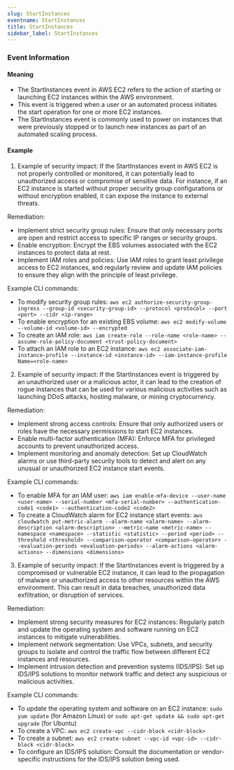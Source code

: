 ```yaml
--- 
slug: StartInstances
eventname: StartInstances
title: StartInstances
sidebar_label: StartInstances
---
```

                       


### Event Information

#### Meaning

- The StartInstances event in AWS EC2 refers to the action of starting or launching EC2 instances within the AWS environment.
- This event is triggered when a user or an automated process initiates the start operation for one or more EC2 instances.
- The StartInstances event is commonly used to power on instances that were previously stopped or to launch new instances as part of an automated scaling process.

#### Example

1. Example of security impact: If the StartInstances event in AWS EC2 is not properly controlled or monitored, it can potentially lead to unauthorized access or compromise of sensitive data. For instance, if an EC2 instance is started without proper security group configurations or without encryption enabled, it can expose the instance to external threats.

Remediation:
- Implement strict security group rules: Ensure that only necessary ports are open and restrict access to specific IP ranges or security groups.
- Enable encryption: Encrypt the EBS volumes associated with the EC2 instances to protect data at rest.
- Implement IAM roles and policies: Use IAM roles to grant least privilege access to EC2 instances, and regularly review and update IAM policies to ensure they align with the principle of least privilege.

Example CLI commands:
- To modify security group rules: `aws ec2 authorize-security-group-ingress --group-id <security-group-id> --protocol <protocol> --port <port> --cidr <ip-range>`
- To enable encryption for an existing EBS volume: `aws ec2 modify-volume --volume-id <volume-id> --encrypted`
- To create an IAM role: `aws iam create-role --role-name <role-name> --assume-role-policy-document <trust-policy-document>`
- To attach an IAM role to an EC2 instance: `aws ec2 associate-iam-instance-profile --instance-id <instance-id> --iam-instance-profile Name=<role-name>`


2. Example of security impact: If the StartInstances event is triggered by an unauthorized user or a malicious actor, it can lead to the creation of rogue instances that can be used for various malicious activities such as launching DDoS attacks, hosting malware, or mining cryptocurrency.

Remediation:
- Implement strong access controls: Ensure that only authorized users or roles have the necessary permissions to start EC2 instances.
- Enable multi-factor authentication (MFA): Enforce MFA for privileged accounts to prevent unauthorized access.
- Implement monitoring and anomaly detection: Set up CloudWatch alarms or use third-party security tools to detect and alert on any unusual or unauthorized EC2 instance start events.

Example CLI commands:
- To enable MFA for an IAM user: `aws iam enable-mfa-device --user-name <user-name> --serial-number <mfa-serial-number> --authentication-code1 <code1> --authentication-code2 <code2>`
- To create a CloudWatch alarm for EC2 instance start events: `aws cloudwatch put-metric-alarm --alarm-name <alarm-name> --alarm-description <alarm-description> --metric-name <metric-name> --namespace <namespace> --statistic <statistic> --period <period> --threshold <threshold> --comparison-operator <comparison-operator> --evaluation-periods <evaluation-periods> --alarm-actions <alarm-actions> --dimensions <dimensions>`


3. Example of security impact: If the StartInstances event is triggered by a compromised or vulnerable EC2 instance, it can lead to the propagation of malware or unauthorized access to other resources within the AWS environment. This can result in data breaches, unauthorized data exfiltration, or disruption of services.

Remediation:
- Implement strong security measures for EC2 instances: Regularly patch and update the operating system and software running on EC2 instances to mitigate vulnerabilities.
- Implement network segmentation: Use VPCs, subnets, and security groups to isolate and control the traffic flow between different EC2 instances and resources.
- Implement intrusion detection and prevention systems (IDS/IPS): Set up IDS/IPS solutions to monitor network traffic and detect any suspicious or malicious activities.

Example CLI commands:
- To update the operating system and software on an EC2 instance: `sudo yum update` (for Amazon Linux) or `sudo apt-get update && sudo apt-get upgrade` (for Ubuntu)
- To create a VPC: `aws ec2 create-vpc --cidr-block <cidr-block>`
- To create a subnet: `aws ec2 create-subnet --vpc-id <vpc-id> --cidr-block <cidr-block>`
- To configure an IDS/IPS solution: Consult the documentation or vendor-specific instructions for the IDS/IPS solution being used.

 